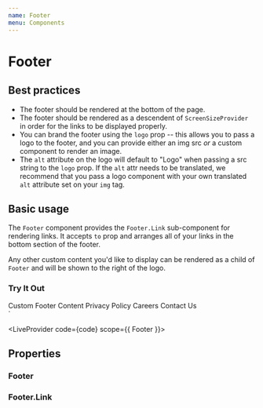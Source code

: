```yaml
---
name: Footer
menu: Components
---
```



# Footer

## Best practices

- The footer should be rendered at the bottom of the page.
- The footer should be rendered as a descendent of `ScreenSizeProvider` in order for the links to be displayed properly.
- You can brand the footer using the `logo` prop -- this allows you to pass a logo to the footer, and you can provide either
an img src _or_ a custom component to render an image.
- The `alt` attribute on the logo will default to "Logo" when passing a src string to the `logo` prop. If the `alt` attr needs
to be translated, we recommend that you pass a logo component with your own translated `alt` attribute set on your `img` tag.

## Basic usage

The `Footer` component provides the `Footer.Link` sub-component for rendering links. It accepts `to` prop
and arranges all of your links in the bottom section of the footer.

Any other custom content you'd like to display can be rendered as a child of `Footer` and will be shown to the right of the logo.

### Try It Out

<Footer logo="https://repay-merchant-resources.s3.amazonaws.com/staging/24bd1970-a677-4ca7-a4d2-e328ddd4691b/repay_logo_new.jpg">
  Custom Footer Content
  <Footer.Link to="https://google.com">Privacy Policy</Footer.Link>
  <Footer.Link to="https://repay.com">Careers</Footer.Link>
  <Footer.Link to="https://microsoft.com">Contact Us</Footer.Link>
</Footer>
`

<LiveProvider code={code} scope={{ Footer }}>
  <LiveEditor style={livePreviewStyle} />
  <LiveError />
  <LivePreview />
</LiveProvider>

## Properties

### Footer
<PropsTable of={Footer} staticProp="Footer" />

### Footer.Link
<PropsTable of={Footer} staticProp="Footer.Link" />
